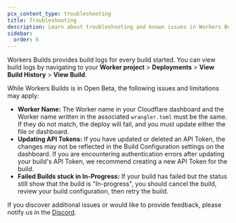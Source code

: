 ```yaml
---
pcx_content_type: troubleshooting
title: Troubleshooting
description: Learn about troubleshooting and known issues in Workers Builds.
sidebar:
  order: 6
---
```


Workers Builds provides build logs for every build started. You can view build logs by navigating to your **Worker project** > **Deployments** > **View Build History** > **View Build**. 

While Workers Builds is in Open Beta, the following issues and limitations may apply: 

- **Worker Name:** The Worker name in your Cloudflare dashboard and the Worker name written in the associated `wrangler.toml` must be the same. If they do not match, the deploy will fail, and you must update either the file or dashboard. 
- **Updating API Tokens:** If you have updated or deleted an API Token, the changes may not be reflected in the Build Configuration settings on the dashboard. If you are encountering authentication errors after updating your build's API Token, we recommend creating a new API Token for the build.
- **Failed Builds stuck in In-Progress:** If your build has failed but the status still show that the build is "In-progress", you should cancel the build, review your build configuration, then retry the build.


If you discover additional issues or would like to provide feedback, please notify us in the [Discord](https://discord.com/channels/595317990191398933/1052656806058528849).